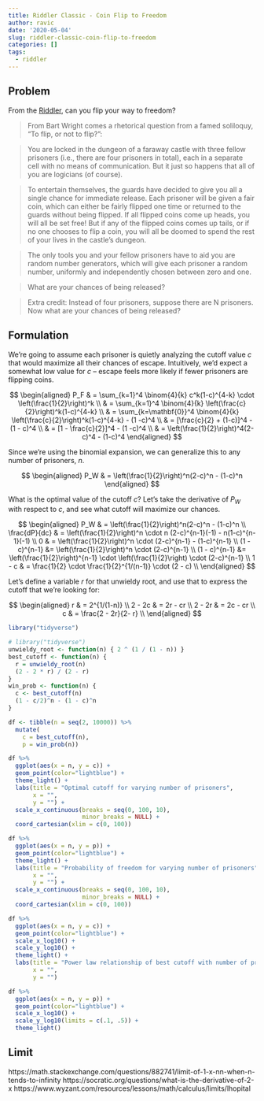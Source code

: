 ```yaml
---
title: Riddler Classic - Coin Flip to Freedom
author: ravic
date: '2020-05-04'
slug: riddler-classic-coin-flip-to-freedom
categories: []
tags:
  - riddler
---
```



<!--more-->

## Problem
From the [Riddler](https://fivethirtyeight.com/features/can-you-flip-your-way-to-freedom/),
can you flip your way to freedom?

> From Bart Wright comes a rhetorical question from a famed soliloquy, “To flip, or not to flip?”:

> You are locked in the dungeon of a faraway castle with three fellow prisoners (i.e., there are four prisoners in total), each in a separate cell with no means of communication. But it just so happens that all of you are logicians (of course).

> To entertain themselves, the guards have decided to give you all a single chance for immediate release. Each prisoner will be given a fair coin, which can either be fairly flipped one time or returned to the guards without being flipped. If all flipped coins come up heads, you will all be set free! But if any of the flipped coins comes up tails, or if no one chooses to flip a coin, you will all be doomed to spend the rest of your lives in the castle’s dungeon.

> The only tools you and your fellow prisoners have to aid you are random number generators, which will give each prisoner a random number, uniformly and independently chosen between zero and one.

> What are your chances of being released?

> Extra credit: Instead of four prisoners, suppose there are N prisoners. Now what are your chances of being released?


## Formulation
We're going to assume each prisoner is quietly analyzing the cutoff value $c$
that would maximize all their chances of escape. Intuitively, we'd expect a 
somewhat low value for $c$ -- escape feels more likely if fewer prisoners are
flipping coins.

$$
\begin{aligned}
P_F & = \sum_{k=1}^4 \binom{4}{k} c^k(1-c)^{4-k} \cdot \left(\frac{1}{2}\right)^k \\
& = \sum_{k=1}^4 \binom{4}{k} \left(\frac{c}{2}\right)^k(1-c)^{4-k}  \\
& = \sum_{k=\mathbf{0}}^4 \binom{4}{k} \left(\frac{c}{2}\right)^k(1-c)^{4-k} - (1 -c)^4 \\
& = [\frac{c}{2} + (1-c)]^4 - (1 - c)^4 \\
& = [1 - \frac{c}{2}]^4 - (1 -c)^4 \\
& = \left(\frac{1}{2}\right)^4(2-c)^4 - (1-c)^4
\end{aligned}
$$

Since we're using the binomial expansion, we can generalize this to any number
of prisoners, $n$.

$$
\begin{aligned}
P_W & = \left(\frac{1}{2}\right)^n(2-c)^n - (1-c)^n
\end{aligned}
$$

What is the optimal value of the cutoff $c$? Let's take the derivative of $P_W$
with respect to $c$, and see what cutoff will maximize our chances.

$$ 
\begin{aligned}
P_W & = \left(\frac{1}{2}\right)^n(2-c)^n - (1-c)^n \\
\frac{dP}{dc} & =  \left(\frac{1}{2}\right)^n \cdot n (2-c)^{n-1}(-1) - n(1-c)^{n-1}(-1) \\
0 & = \left(\frac{1}{2}\right)^n \cdot (2-c)^{n-1} - (1-c)^{n-1} \\
(1 - c)^{n-1} &= \left(\frac{1}{2}\right)^n \cdot (2-c)^{n-1} \\
(1 - c)^{n-1} &= \left(\frac{1}{2}\right)^{n-1} \cdot \left(\frac{1}{2}\right) \cdot (2-c)^{n-1} \\
1 - c & = \frac{1}{2} \cdot \frac{1}{2}^{1/(n-1)} \cdot (2 - c) \\
\end{aligned}
$$

Let's define a variable $r$ for that unwieldy root, and use that to express the
cutoff that we're looking for:

$$
\begin{aligned}
r & = 2^{1/(1-n)} \\
2 - 2c & = 2r - cr \\
2 - 2r & = 2c - cr \\
c & = \frac{2 - 2r}{2- r} \\
\end{aligned}
$$

```r
library("tidyverse")
```

```r
# library("tidyverse")
unwieldy_root <- function(n) { 2 ^ (1 / (1 - n)) }
best_cutoff <- function(n) { 
  r = unwieldy_root(n)
  (2 - 2 * r) / (2 - r)
}
win_prob <- function(n) {
  c <- best_cutoff(n)
  (1 - c/2)^n - (1 - c)^n
}

df <- tibble(n = seq(2, 10000)) %>%
  mutate(
    c = best_cutoff(n),
    p = win_prob(n)) 
```

```r
df %>%
  ggplot(aes(x = n, y = c)) +
  geom_point(color="lightblue") +
  theme_light() +
  labs(title = "Optimal cutoff for varying number of prisoners",
       x = "",
       y = "") +
  scale_x_continuous(breaks = seq(0, 100, 10), 
                     minor_breaks = NULL) +
  coord_cartesian(xlim = c(0, 100))
```

```r
df %>% 
  ggplot(aes(x = n, y = p)) +
  geom_point(color="lightblue") +
  theme_light() +
  labs(title = "Probability of freedom for varying number of prisoners",
       x = "",
       y = "") +
  scale_x_continuous(breaks = seq(0, 100, 10), 
                     minor_breaks = NULL) +
  coord_cartesian(xlim = c(0, 100))
```

```r
df %>%
  ggplot(aes(x = n, y = c)) +
  geom_point(color="lightblue") +
  scale_x_log10() +
  scale_y_log10() +
  theme_light() +
  labs(title = "Power law relationship of best cutoff with number of prisoners",
       x = "",
       y = "")

```

```r
df %>%
  ggplot(aes(x = n, y = p)) +
  geom_point(color="lightblue") +
  scale_x_log10() +
  scale_y_log10(limits = c(.1, .5)) +
  theme_light()

```


## Limit

https://math.stackexchange.com/questions/882741/limit-of-1-x-nn-when-n-tends-to-infinity
https://socratic.org/questions/what-is-the-derivative-of-2-x
https://www.wyzant.com/resources/lessons/math/calculus/limits/lhopital

